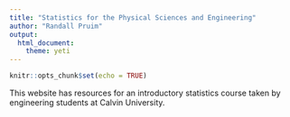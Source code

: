 ```yaml
---
title: "Statistics for the Physical Sciences and Engineering"
author: "Randall Pruim"
output: 
  html_document:
    theme: yeti
---
```


```r
knitr::opts_chunk$set(echo = TRUE)
```

This website has resources for an introductory statistics course taken by engineering students
at Calvin University.